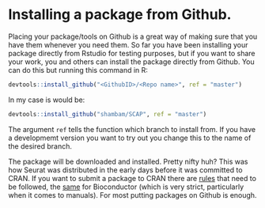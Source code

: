 # Installing a package from Github.

Placing your package/tools on Github is a great way of making sure that you have them whenever you need them. So far you have been installing your package directly from Rstudio for testing purposes, but if you want to share your work, you and others can install the package directly from Github. You can do this but running this command in R:

```r
devtools::install_github("<GithubID>/<Repo name>", ref = "master")
```

In my case is would be:

```r
devtools::install_github("shambam/SCAP", ref = "master")
```

The argument `ref` tells the function which branch to install from. If you have a developmemt version you want to try out you change this to the name of the desired branch.

The package will be downloaded and installed. Pretty nifty huh? This was how Seurat was distributed in the early days before it was committed to CRAN. If you want to submit a package to CRAN there are [rules](https://cran.r-project.org/web/packages/policies.html) that need to be followed, the [same](https://contributions.bioconductor.org/bioconductor-package-submissions.html) for Bioconductor (which is very strict, particularly when it comes to manuals). For most putting packages on Github is enough.



